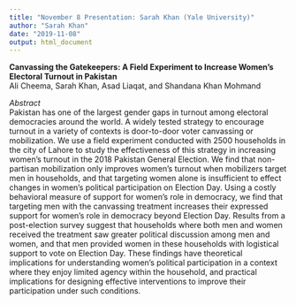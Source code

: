 ```yaml
---
title: "November 8 Presentation: Sarah Khan (Yale University)"
author: "Sarah Khan"
date: "2019-11-08"
output: html_document
---
```

**Canvassing the Gatekeepers: A Field Experiment to Increase Women's Electoral Turnout in Pakistan**\
Ali Cheema, Sarah Khan, Asad Liaqat, and Shandana Khan Mohmand\

*Abstract*\
Pakistan has one of the largest gender gaps in turnout among electoral democracies around the world. A widely tested strategy to encourage turnout in a variety of contexts is door-to-door voter canvassing or mobilization. We use a field experiment conducted with 2500 households in the city of Lahore to study the effectiveness of this strategy in increasing women's turnout in the 2018 Pakistan General Election. We find that non-partisan mobilization only improves women's turnout when mobilizers target men in households, and that targeting women alone is insufficient to effect changes in women's political participation on Election Day. Using a costly behavioral measure of support for women's role in democracy, we find that targeting men with the canvassing treatment increases their expressed support for women's role in democracy beyond Election Day. Results from a post-election survey suggest that households where both men and women received the treatment saw greater political discussion among men and women, and that men provided women in these households with logistical support to vote on Election Day. These findings have theoretical implications for understanding women's political participation in a context where they enjoy limited agency within the household, and practical implications for designing effective interventions to improve their participation under such conditions.